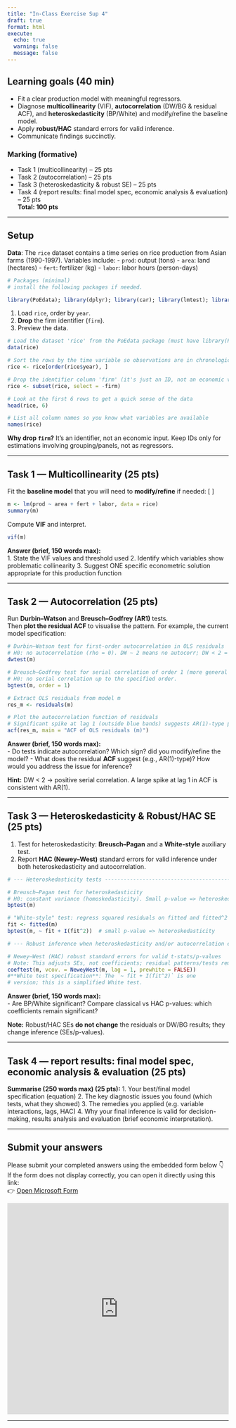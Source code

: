 ```yaml
---
title: "In-Class Exercise Sup 4"
draft: true
format: html
execute:
  echo: true
  warning: false
  message: false
---
```


## Learning goals (40 min)
- Fit a clear production model with meaningful regressors.
- Diagnose **multicollinearity** (VIF), **autocorrelation** (DW/BG & residual ACF), and **heteroskedasticity** (BP/White) and modify/refine the baseline model.
- Apply **robust/HAC** standard errors for valid inference.
- Communicate findings succinctly.

### Marking (formative)
- Task 1 (multicollinearity) – 25 pts  
- Task 2 (autocorrelation) – 25 pts  
- Task 3 (heteroskedasticity & robust SE) – 25 pts  
- Task 4 (report results: final model spec, economic analysis & evaluation) – 25 pts  
**Total: 100 pts**

---

## Setup

**Data**: The `rice` dataset contains a time series on rice production from Asian farms (1990-1997). Variables include:
  - `prod`: output (tons)
  - `area`: land (hectares)
  - `fert`: fertilizer (kg)
  - `labor`: labor hours (person-days)

```r
# Packages (minimal)
# install the following packages if needed.

library(PoEdata); library(dplyr); library(car); library(lmtest); library(sandwich)
```

1) Load `rice`, order by `year`.  
2) **Drop** the firm identifier (`firm`).  
3) Preview the data.

```r
# Load the dataset 'rice' from the PoEdata package (must have library(PoEdata) loaded)
data(rice)

# Sort the rows by the time variable so observations are in chronological order
rice <- rice[order(rice$year), ]

# Drop the identifier column 'firm' (it's just an ID, not an economic variable)
rice <- subset(rice, select = -firm)

# Look at the first 6 rows to get a quick sense of the data
head(rice, 6)

# List all column names so you know what variables are available
names(rice)
```

::: {.callout-tip collapse="true"}
**Why drop `firm`?** It’s an identifier, not an economic input. Keep IDs only for estimations involving grouping/panels, not as regressors.
:::

---

## Task 1 — Multicollinearity (25 pts)

Fit the **baseline model** that you will need to **modify/refine** if needed:
\[
\texttt{prod ~ area + fert + labor}
\]

```r
m <- lm(prod ~ area + fert + labor, data = rice)
summary(m)
```

Compute **VIF** and interpret.
```r
vif(m)
```

**Answer (brief, 150 words max):**  
1. State the VIF values and threshold used
2. Identify which variables show problematic collinearity
3. Suggest ONE specific econometric solution appropriate for this production function

---

## Task 2 — Autocorrelation (25 pts)

Run **Durbin–Watson** and **Breusch–Godfrey (AR1)** tests.  
Then **plot the residual ACF** to visualise the pattern. For example, the current model specification:

```r
# Durbin–Watson test for first-order autocorrelation in OLS residuals
# H0: no autocorrelation (rho = 0). DW ~ 2 means no autocorr; DW < 2 = positive autocorr.
dwtest(m)

# Breusch–Godfrey test for serial correlation of order 1 (more general than DW)
# H0: no serial correlation up to the specified order.
bgtest(m, order = 1)

# Extract OLS residuals from model m
res_m <- residuals(m)

# Plot the autocorrelation function of residuals
# Significant spike at lag 1 (outside blue bands) suggests AR(1)-type positive autocorrelation
acf(res_m, main = "ACF of OLS residuals (m)")
```

**Answer (brief, 150 words max):**  
- Do tests indicate autocorrelation? Which sign? did you modify/refine the model? 
- What does the residual **ACF** suggest (e.g., AR(1)-type)? How would you address the issue for inference?

::: {.callout-tip collapse="true"}
**Hint:** DW < 2 → positive serial correlation. A large spike at lag 1 in ACF is consistent with AR(1).
:::

---

## Task 3 — Heteroskedasticity & Robust/HAC SE (25 pts)

1) Test for heteroskedasticity: **Breusch–Pagan** and a **White-style** auxiliary test.  
2) Report **HAC (Newey–West)** standard errors for valid inference under both heteroskedasticity and autocorrelation.

```r
# --- Heteroskedasticity tests -----------------------------------------------

# Breusch–Pagan test for heteroskedasticity
# H0: constant variance (homoskedasticity). Small p-value => heteroskedasticity present.
bptest(m)

# "White-style" test: regress squared residuals on fitted and fitted^2 (more general form)
fit <- fitted(m)
bptest(m, ~ fit + I(fit^2))  # small p-value => heteroskedasticity

# --- Robust inference when heteroskedasticity and/or autocorrelation exist ---

# Newey–West (HAC) robust standard errors for valid t-stats/p-values
# Note: This adjusts SEs, not coefficients; residual patterns/tests remain the same.
coeftest(m, vcov. = NeweyWest(m, lag = 1, prewhite = FALSE))
#**White test specification**: The `~ fit + I(fit^2)` is one 
# version; this is a simplified White test.

```

**Answer (brief, 150 words max):**  
- Are BP/White significant? Compare classical vs HAC p-values: which coefficients remain significant?

::: {.callout-tip collapse="true"}
**Note:** Robust/HAC SEs **do not change** the residuals or DW/BG results; they change inference (SEs/p-values).
:::

---

## Task 4 — report results: final model spec, economic analysis & evaluation (25 pts)

**Summarise (250 words max) (25 pts):** 
1. Your best/final model specification (equation)
2. The key diagnostic issues you found (which tests, what they showed)
3. The remedies you applied (e.g. variable interactions, lags, HAC)
4. Why your final inference is valid for decision-making, results analysis and evaluation (brief economic interpretation).

---

## **Submit your answers**

Please submit your completed answers using the embedded form below 
👇  If the form does not display correctly, you can open it directly using this link:  
👉 [Open Microsoft Form](https://forms.office.com/Pages/ResponsePage.aspx?id=RQSlSfq9eUut41R7TzmG6e2v58mrCWNIjQV8bfnU-6tUOThTQVBYTlBZSEpJWUxFNUpBNEw3MlA3Ui4u)

<div style="margin-top: 1em; margin-bottom: 1em;">
<iframe width="640px" height="480px"
  src="https://forms.office.com/Pages/ResponsePage.aspx?id=RQSlSfq9eUut41R7TzmG6e2v58mrCWNIjQV8bfnU-6tUOThTQVBYTlBZSEpJWUxFNUpBNEw3MlA3Ui4u&embed=true"
  frameborder="0"
  marginwidth="0"
  marginheight="0"
  style="border: none; max-width:100%; max-height:100vh;"
  allowfullscreen
  webkitallowfullscreen
  mozallowfullscreen
  msallowfullscreen>
</iframe>
</div>

---





